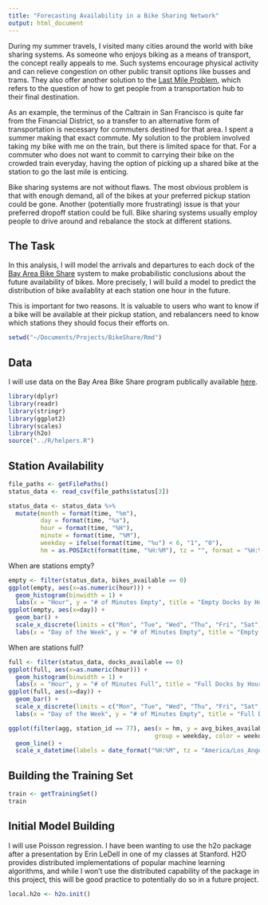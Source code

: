 ```yaml
---
title: "Forecasting Availability in a Bike Sharing Network"
output: html_document
---
```


During my summer travels, I visited many cities around the world with bike sharing systems. As someone who enjoys biking as a means of transport, the concept really appeals to me. Such systems encourage physical activity and can relieve congestion on other public transit options like busses and trams. They also offer another solution to the [Last Mile Problem](http://en.wikipedia.org/wiki/Last_mile_(transportation)), which refers to the question of how to get people from a transportation hub to their final destination.

As an example, the terminus of the Caltrain in San Francisco is quite far from the Financial District, so a transfer to an alternative form of transportation is necessary for commuters destined for that area. I spent a summer making that exact commute. My solution to the problem involved taking my bike with me on the train, but there is limited space for that. For a commuter who does not want to commit to carrying their bike on the crowded train everyday, having the option of picking up a shared bike at the station to go the last mile is enticing.

Bike sharing systems are not without flaws. The most obvious problem is that with enough demand, all of the bikes at your preferred pickup station could be gone. Another (potentially more frustrating) issue is that your preferred dropoff station could be full. Bike sharing systems usually employ people to drive around and rebalance the stock at different stations.

## The Task

In this analysis, I will model the arrivals and departures to each dock of the [Bay Area Bike Share](http://www.bayareabikeshare.com/) system to make probabilistic conclusions about the future availability of bikes. More precisely, I will build a model to predict the distribution of bike availablity at each station one hour in the future.

This is important for two reasons. It is valuable to users who want to know if a bike will be available at their pickup station, and rebalancers need to know which stations they should focus their efforts on.

```r
setwd("~/Documents/Projects/BikeShare/Rmd")
```

## Data

I will use data on the Bay Area Bike Share program publically available [here](http://www.bayareabikeshare.com/open-data).

```r
library(dplyr)
library(readr)
library(stringr)
library(ggplot2)
library(scales)
library(h2o)
source("../R/helpers.R")
```

## Station Availability

```r
file_paths <- getFilePaths()
status_data <- read_csv(file_paths$status[3])
```

```r
status_data <- status_data %>%
  mutate(month = format(time, "%m"), 
         day = format(time, "%a"),
         hour = format(time, "%H"),
         minute = format(time, "%M"),
         weekday = ifelse(format(time, "%u") < 6, "1", "0"),
         hm = as.POSIXct(format(time, "%H:%M"), tz = "", format = "%H:%M"))
```

When are stations empty?

```r
empty <- filter(status_data, bikes_available == 0)
ggplot(empty, aes(x=as.numeric(hour))) + 
  geom_histogram(binwidth = 1) + 
  labs(x = "Hour", y = "# of Minutes Empty", title = "Empty Docks by Hour")
ggplot(empty, aes(x=day)) +
  geom_bar() + 
  scale_x_discrete(limits = c("Mon", "Tue", "Wed", "Thu", "Fri", "Sat", "Sun")) +
  labs(x = "Day of the Week", y = "# of Minutes Empty", title = "Empty Docks by Day of the Week")
```

When are stations full?

```r
full <- filter(status_data, docks_available == 0)
ggplot(full, aes(x=as.numeric(hour))) + 
  geom_histogram(binwidth = 1) + 
  labs(x = "Hour", y = "# of Minutes Full", title = "Full Docks by Hour")
ggplot(full, aes(x=day)) +
  geom_bar() + 
  scale_x_discrete(limits = c("Mon", "Tue", "Wed", "Thu", "Fri", "Sat", "Sun")) +
  labs(x = "Day of the Week", y = "# of Minutes Empty", title = "Full Docks by Day of the Week")
```

```r
ggplot(filter(agg, station_id == 77), aes(x = hm, y = avg_bikes_available,
                                         group = weekday, color = weekday)) +
  geom_line() +
  scale_x_datetime(labels = date_format("%H:%M", tz = "America/Los_Angeles"))
```

## Building the Training Set

```r
train <- getTrainingSet()
train
```

## Initial Model Building

I will use Poisson regression. I have been wanting to use the h2o package after a presentation by Erin LeDell in one of my classes at Stanford. H2O provides distributed implementations of popular machine learning algorithms, and while I won't use the distributed capability of the package in this project, this will be good practice to potentially do so in a future project.

```r
local.h2o <- h2o.init()
```